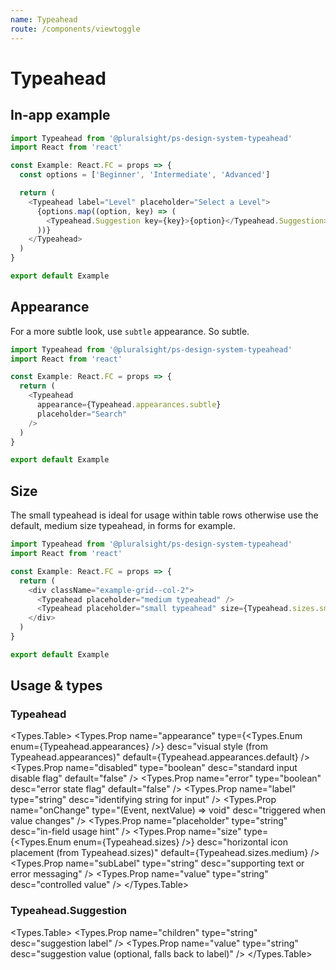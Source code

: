 ```yaml
---
name: Typeahead
route: /components/viewtoggle
---
```




# Typeahead

## In-app example

```typescript
import Typeahead from '@pluralsight/ps-design-system-typeahead'
import React from 'react'

const Example: React.FC = props => {
  const options = ['Beginner', 'Intermediate', 'Advanced']

  return (
    <Typeahead label="Level" placeholder="Select a Level">
      {options.map((option, key) => (
        <Typeahead.Suggestion key={key}>{option}</Typeahead.Suggestion>
      ))}
    </Typeahead>
  )
}

export default Example
```

## Appearance

For a more subtle look, use `subtle` appearance. So subtle.

```typescript startExpanded=false
import Typeahead from '@pluralsight/ps-design-system-typeahead'
import React from 'react'

const Example: React.FC = props => {
  return (
    <Typeahead
      appearance={Typeahead.appearances.subtle}
      placeholder="Search"
    />
  )
}

export default Example
```

## Size

The small typeahead is ideal for usage within table rows otherwise use the default, medium size typeahead, in forms for example.

```typescript startExpanded=false
import Typeahead from '@pluralsight/ps-design-system-typeahead'
import React from 'react'

const Example: React.FC = props => {
  return (
    <div className="example-grid--col-2">
      <Typeahead placeholder="medium typeahead" />
      <Typeahead placeholder="small typeahead" size={Typeahead.sizes.small} />
    </div>
  )
}

export default Example
```

## Usage & types

<Usage
  install="npm install @pluralsight/ps-design-system-typeahead"
  import="import VerticalTabs from '@pluralsight/ps-design-system-typeahead'"
  packageName="typeahead"
/>

### Typeahead

<Types.Table>
  <Types.Prop
    name="appearance"
    type={<Types.Enum enum={Typeahead.appearances} />}
    desc="visual style (from Typeahead.appearances)"
    default={Typeahead.appearances.default}
  />
  <Types.Prop
    name="disabled"
    type="boolean"
    desc="standard input disable flag"
    default="false"
  />
  <Types.Prop
    name="error"
    type="boolean"
    desc="error state flag"
    default="false"
  />
  <Types.Prop
    name="label"
    type="string"
    desc="identifying string for input"
  />
  <Types.Prop
    name="onChange"
    type="(Event, nextValue) => void"
    desc="triggered when value changes"
  />
  <Types.Prop
    name="placeholder"
    type="string"
    desc="in-field usage hint"
  />
  <Types.Prop
    name="size"
    type={<Types.Enum enum={Typeahead.sizes} />}
    desc="horizontal icon placement (from Typeahead.sizes)"
    default={Typeahead.sizes.medium}
  />
  <Types.Prop
    name="subLabel"
    type="string"
    desc="supporting text or error messaging"
  />
  <Types.Prop
    name="value"
    type="string"
    desc="controlled value"
  />
</Types.Table>

### Typeahead.Suggestion

<Types.Table>
  <Types.Prop
    name="children"
    type="string"
    desc="suggestion label"
  />
  <Types.Prop
    name="value"
    type="string"
    desc="suggestion value (optional, falls back to label)"
  />
</Types.Table>
